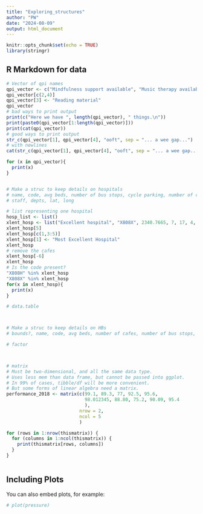 ```yaml
---
title: "Exploring_structures"
author: "PW"
date: "2024-08-09"
output: html_document
---
```


```r
knitr::opts_chunk$set(echo = TRUE)
library(stringr)


```

## R Markdown for data




```r

# Vector of qpi names
qpi_vector <- c("Mindfulness support available", "Music therapy available", "Books", "TV")
qpi_vector[c(2,4)]
qpi_vector[3] <- "Reading material"
qpi_vector
# bad ways to print output
print(c("Here we have ", length(qpi_vector), " things.\n"))
print(paste0(qpi_vector[1:length(qpi_vector)]))
print(cat(qpi_vector))
# good ways to print output
str_c(qpi_vector[1], qpi_vector[4], "ooft", sep = "... a wee gap...")
# with newlines
cat(str_c(qpi_vector[1], qpi_vector[4], "ooft", sep = "... a wee gap... and newline \n"))

for (x in qpi_vector){
  print(x)
}


# Make a struc to keep details on hospitals
# name, code, avg beds, number of bus stops, cycle parking, number of cafes, non-smoking, 
# staff, depts, lat, long

# list representing one hospital
hosp_list <- list()
xlent_hosp <- list("Excellent hospital", "X808X", 2340.7665, 7, 17, 4, TRUE)
xlent_hosp[5]
xlent_hosp[c(1,3:5)]
xlent_hosp[1] <- "Most Excellent Hospital"
xlent_hosp
# remove the cafes 
xlent_hosp[-6]
xlent_hosp
# Is the code present? 
"X808H" %in% xlent_hosp
"X808X" %in% xlent_hosp
for(x in xlent_hosp){
  print(x)
}

# data.table




```

```r

# Make a struc to keep details on HBs
# bounds?, name, code, avg beds, number of cafes, number of bus stops, cycle parking, staff, depts

# factor



# matrix 
# Must be two-dimensional, and all the same data type. 
# Uses less mem than data frame, but cannot be passed into ggplot. 
# In 99% of cases, tibble/df will be more convenient. 
# But some forms of linear algebra need a matrix. 
performance_2018 <- matrix(c(99.1, 89.3, 77, 92.5, 95.6, 
                             98.012345, 88.80, 75.2, 90.09, 95.4
                             ),
                           nrow = 2,
                           ncol = 5
                           )

for (rows in 1:nrow(thismatrix)) {
  for (columns in 1:ncol(thismatrix)) {
    print(thismatrix[rows, columns])
  }
}



```

## Including Plots

You can also embed plots, for example:

```r
# plot(pressure)
```

